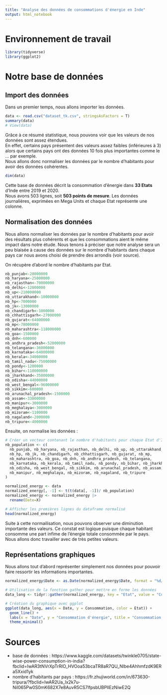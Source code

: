 ```yaml
---
title: "Analyse des données de consommations d'énergie en Inde"
output: html_notebook
---
```


# Environnement de travail

```r
library(tidyverse)
library(ggplot2)
```

# Notre base de données

## Import des données

Dans un premier temps, nous allons importer les données.

```r
data <- read.csv("dataset_tk.csv", stringsAsFactors = T)
summary(data)
# View(data)
```

Grâce à ce résumé statistique, nous pouvons voir que les valeurs de nos données sont assez étendues.\
En effet, certains pays présentent des valeurs assez faibles (inférieures à 3) alors que certains pays ont des données 10 fois plus importantes comme le ... par exemple. \
Nous allons donc normaliser les données par le nombre d'habitants pour avoir des données cohérentes.

```r
dim(data)
```

Cette base de données décrit la consommation d'énergie dans **33 Etats** d'Inde entre 2019 et 2020. \
Nous avons 503 lignes, soit **503 points de mesure**. Les données journalières, exprimées en Mega Units et chaque Etat représente une colonne.

## Normalisation des données 

Nous allons normaliser les données par le nombre d'habitants pour avoir des résultats plus cohérents et que les consommations aient le même impact dans notre étude. Nous tenons à préciser que notre analyse sera un peu biaisée à cause des données sur le nombre d'habitants dans chaque pays car nous avons choisi de prendre des arrondis (voir source).

On récupère d'abord le nombre d'habitants par Etat. 

```r
nb_punjab<-28000000
nb_haryana<-25000000
nb_rajasthan<-70000000
nb_delhi<-12000000
nb_up<-210000000
nb_uttarakhand<-10000000
nb_hp<-7000000
nb_jk<-13000000
nb_chandigarh<-1000000
nb_chhattisgarh<-27000000
nb_gujarat<-64000000
nb_mp<-78000000
nb_maharashtra<-118000000
nb_goa<-1500000
nb_dnh<-600000
nb_andhra_pradesh<-52000000
nb_telangana<-36000000
nb_karnataka<-64000000
nb_kerala<-34000000
nb_tamil_nadu<-75000000
nb_pondy<-1200000
nb_bihar<-110000000
nb_jharkhand<-35000000
nb_odisha<-44000000
nb_west_bengal<-96000000
nb_sikkim<-600000
nb_arunachal_pradesh<-1500000
nb_assam<-33000000
nb_manipur<-3000000
nb_meghalaya<-3000000
nb_mizoram<-1100000
nb_nagaland<-2000000
nb_tripure<-4000000
```

Ensuite, on normalise les données : 

```r
# Créer un vecteur contenant le nombre d'habitants pour chaque État d'Inde
nb_population <- c(
  nb_punjab, nb_haryana, nb_rajasthan, nb_delhi, nb_up, nb_uttarakhand,
  nb_hp, nb_jk, nb_chandigarh, nb_chhattisgarh, nb_gujarat, nb_mp,
  nb_maharashtra, nb_goa, nb_dnh, nb_andhra_pradesh, nb_telangana,
  nb_karnataka, nb_kerala, nb_tamil_nadu, nb_pondy, nb_bihar, nb_jharkhand,
  nb_odisha, nb_west_bengal, nb_sikkim, nb_arunachal_pradesh, nb_assam,
  nb_manipur, nb_meghalaya, nb_mizoram, nb_nagaland, nb_tripure
)

normalized_energy <- data
normalized_energy[, -1] <- t(t(data[, -1])/ nb_population)
normalized_energy <- normalized_energy |> 
  rename(Date=X)

# Afficher les premières lignes du dataframe normalisé
head(normalized_energy)
```

Suite à cette normailisation, nous pouvons observer une diminution importante des valeurs. Ce constat est logique puisque chaque habitant consomme une part infime de l'énergie totale consommée par le pays. \
Nous allons donc travailler avec de très petites valeurs.


## Représentations graphiques 

Nous allons tout d'abord représenter simplement nos données pour pouvoir faire ressortir les informations importantes. 

```r
normalized_energy$Date <- as.Date(normalized_energy$Date, format = "%d/%m/%Y %H:%M:%S")

# Utilisation de la fonction gather pour mettre en forme les données
data_long <- tidyr::gather(normalized_energy, key = "Etat", value = "Consommation", -Date)

# Création du graphique avec ggplot
ggplot(data_long, aes(x = Date, y = Consommation, color = Etat)) +
  geom_line() +
  labs(x = "Date", y = "Consommation d'énergie", title = "Consommation d'énergie par état") +
  theme_minimal()
```



# Sources 

- base de données : https://www.kaggle.com/datasets/twinkle0705/state-wise-power-consumption-in-india?fbclid=IwAR3tNVrXpTrRlO_HVOoa53bcaTR8aR7QU_Nlbe4AhhmfzdK9ERa5Xxid1yk
- nombre d'habitants par pays : https://fr.zhujiworld.com/in/673630-tripura/?fbclid=IwAR2Ua_lx2k7u-Nil065Pw0S0mK682X7e8AuvR5CS7lfpsbUBPIlEzNiwE2Q
